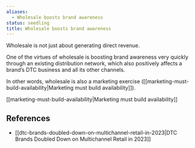 ```yaml
---
aliases:
  - Wholesale boosts brand awareness
status: seedling
title: Wholesale boosts brand awareness
---
```

Wholesale is not just about generating direct revenue.

One of the virtues of wholesale is boosting brand awareness very quickly through an existing distribution network, which also positively affects a brand’s DTC business and all its other channels.

In other words, wholesale is also a marketing exercise ([[marketing-must-build-availability|Marketing must build availability]]).

[[marketing-must-build-availability|Marketing must build availability]]

## References

- [[dtc-brands-doubled-down-on-multichannel-retail-in-2023|DTC Brands Doubled Down on Multichannel Retail in 2023]]
